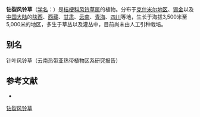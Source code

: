{{Speciesbox
| name = 钻裂风铃草
| status = 
| status_system = 
| image =
| genus = Campanula
| species = aristata
| authority = Wall.
}}

'''钻裂风铃草'''（[[学名|学名]]：{{lang|la|''Campanula aristata''}}）是[[桔梗科|桔梗科]][[风铃草属|风铃草属]]的植物。分布于[[克什米尔地区|克什米尔地区]]、[[锡金|锡金]]以及[[中国大陆|中国大陆]]的[[陕西|陕西]]、[[西藏|西藏]]、[[甘肃|甘肃]]、[[云南|云南]]、[[青海|青海]]、[[四川|四川]]等地，生长于海拔3,500米至5,000米的地区，多生于草丛以及灌丛中，目前尚未由人工引种栽培。

== 别名 ==
针叶风铃草（云南热带亚热带植物区系研究报告）

== 参考文献 ==
<div class="references-small">
* {{cite web| url =http://www.bioinfo.cn/db05/KmzwSpecies.php?action=view&id=3159| title =钻裂风铃草| work =《中国高等植物数据库全库》| publisher =中国科学院微生物研究所| author =昆明植物研究所| accessdate =2009-02-23| deadurl =yes| archiveurl =https://web.archive.org/web/20160305060514/http://www.bioinfo.cn/db05/KmzwSpecies.php?action=view&id=3159| archivedate =2016-03-05}}
</div>
{{Taxonbar|from=Q15226419}}

[[Category:风铃草属|钻裂风铃草]]


{{植物小作品}}